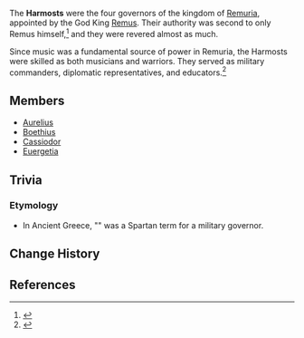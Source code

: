 {{Terminology Infobox
|image        = 
|type         = Lore
|region       = Fontaine
|affiliation  = Remuria
}}
The '''Harmosts''' were the four governors of the kingdom of [[Remuria]], appointed by the God King [[Remus]]. Their authority was second to only Remus himself,<ref name="History">{{Ref/Book|The History of the Decline and Fall of Remuria|2}}</ref> and they were revered almost as much.

Since music was a fundamental source of power in Remuria, the Harmosts were skilled as both musicians and warriors. They served as military commanders, diplomatic representatives, and educators.<ref name="Finale">{{Ref/Weapon|Finale of the Deep}}</ref>

==Members==
* [[Aurelius (Harmost)|Aurelius]]
* [[Boethius]]
* [[Cassiodor]]
* [[Euergetia]]

==Trivia==
===Etymology===
* In Ancient Greece, "{{w|harmost}}" was a Spartan term for a military governor.

==Change History==
{{Change History|introduced=4.0}}

==References==
{{Reflist}}